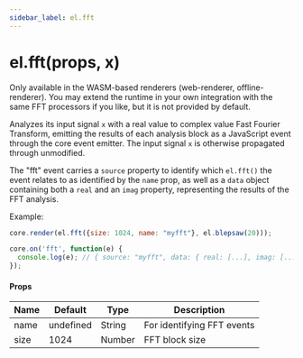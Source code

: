 ```yaml
---
sidebar_label: el.fft
---
```


# el.fft(props, x)

<Callout type="info">
  Only available in the WASM-based renderers (web-renderer, offline-renderer). You may extend the runtime
  in your own integration with the same FFT processors if you like, but it is not provided by default.
</Callout>

Analyzes its input signal `x` with a real value to complex value Fast Fourier Transform, emitting the
results of each analysis block as a JavaScript event through the core event emitter. The input
signal `x` is otherwise propagated through unmodified.

The "fft" event carries a `source` property to identify which `el.fft()` the event relates
to as identified by the `name` prop, as well as a `data` object containing both a `real` and
an `imag` property, representing the results of the FFT analysis.

Example:
```js
core.render(el.fft({size: 1024, name: "myfft"}, el.blepsaw(20)));

core.on('fft', function(e) {
  console.log(e); // { source: "myfft", data: { real: [...], imag: [...] } }
});
```

#### Props

| Name     | Default   | Type   | Description                            |
| -------- | --------- | ------ | -------------------------------------- |
| name     | undefined | String | For identifying FFT events             |
| size     | 1024      | Number | FFT block size                         |
